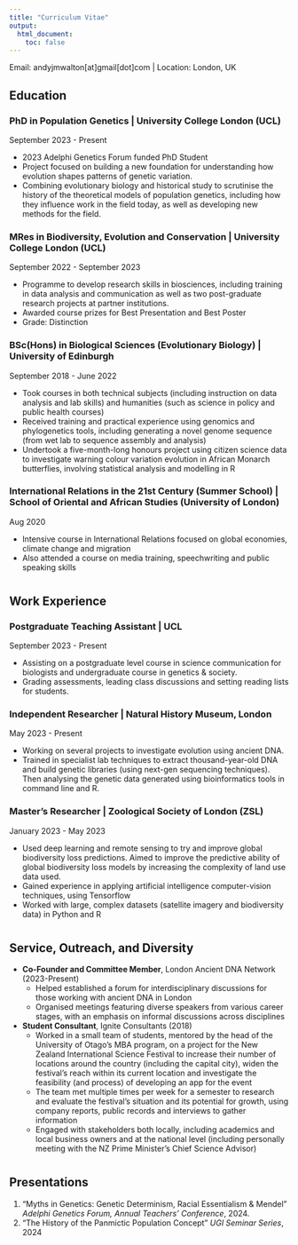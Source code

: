 ```yaml
---
title: "Curriculum Vitae"
output: 
  html_document:
    toc: false
---
```


<div class="cv-container">

<div class="contact-info">
Email: andyjmwalton[at]gmail[dot]com | Location: London, UK
</div>

## Education

### PhD in Population Genetics | University College London (UCL)
<div class="date-range">September 2023 - Present</div>

- 2023 Adelphi Genetics Forum funded PhD Student
- Project focused on building a new foundation for understanding how evolution shapes patterns of genetic variation. 
- Combining evolutionary biology and historical study to scrutinise the history of the theoretical models of population genetics, including how they influence work in the field today, as well as developing new methods for the field.

### MRes in Biodiversity, Evolution and Conservation | University College London (UCL)
<div class="date-range">September 2022 - September 2023</div>

- Programme to develop research skills in biosciences, including training in data analysis and communication as well as two post-graduate research projects at partner institutions.
- Awarded course prizes for Best Presentation and Best Poster
- Grade: Distinction

### BSc(Hons) in Biological Sciences (Evolutionary Biology) | University of Edinburgh
<div class="date-range">September 2018 - June 2022</div>

-	Took courses in both technical subjects (including instruction on data analysis and lab skills) and humanities (such as science in policy and public health courses)
-	Received training and practical experience using genomics and phylogenetics tools, including generating a novel genome sequence (from wet lab to sequence assembly and analysis)
-	Undertook a five-month-long honours project using citizen science data to investigate warning colour variation evolution in African Monarch butterflies, involving statistical analysis and modelling in R

### International Relations in the 21st Century (Summer School) | School of Oriental and African Studies (University of London)		
<div class="date-range">Aug 2020</div>
-	Intensive course in International Relations focused on global economies, climate change and migration
-	Also attended a course on media training, speechwriting and public speaking skills 

<div style="margin-top: 40px;"></div>

## Work Experience

### Postgraduate Teaching Assistant | UCL
<div class="date-range">September 2023 - Present</div>

- Assisting on a postgraduate level course in science communication for biologists and undergraduate course in genetics & society.
- Grading assessments, leading class discussions and setting reading lists for students.

### Independent Researcher | Natural History Museum, London
<div class="date-range">May 2023 - Present</div>

- Working on several projects to investigate evolution using ancient DNA. 
- Trained in specialist lab techniques to extract thousand-year-old DNA and build genetic libraries (using next-gen sequencing techniques). Then analysing the genetic data generated using bioinformatics tools in command line and R.

### Master's Researcher | Zoological Society of London (ZSL)
<div class="date-range">January 2023 - May 2023</div>

- Used deep learning and remote sensing to try and improve global biodiversity loss predictions. Aimed to improve the predictive ability of global biodiversity loss models by increasing the complexity of land use data used. 
- Gained experience in applying artificial intelligence computer-vision techniques, using Tensorflow
- Worked with large, complex datasets (satellite imagery and biodiversity data) in Python and R

<div style="margin-top: 40px;"></div>

## Service, Outreach, and Diversity

- **Co-Founder and Committee Member**, London Ancient DNA Network (2023-Present)
  - Helped established a forum for interdisciplinary discussions for those working with ancient DNA in London
  - Organised meetings featuring diverse speakers from various career stages, with an emphasis on informal discussions across disciplines
  
- **Student Consultant**, Ignite Consultants (2018)
  - Worked in a small team of students, mentored by the head of the University of Otago’s MBA program, on a project for the New Zealand International Science Festival to increase their number of locations around the country (including the capital city), widen the festival’s reach within its current location and investigate the feasibility (and process) of developing an app for the event
  - The team met multiple times per week for a semester to research and evaluate the festival’s situation and its potential for growth, using company reports, public records and interviews to gather information
  - Engaged with stakeholders both locally, including academics and local business owners and at the national level (including personally meeting with the NZ Prime Minister’s Chief Science Advisor)

<div style="margin-top: 40px;"></div>

## Presentations
1. "Myths in Genetics: Genetic Determinism, Racial Essentialism & Mendel" *Adelphi Genetics Forum, Annual Teachers' Conference*, 2024.
2. "The History of the Panmictic Population Concept" *UGI Seminar Series*, 2024

</div>

